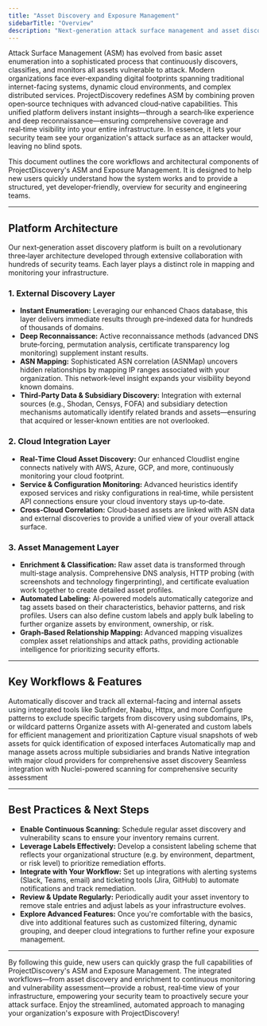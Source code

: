 ```yaml
---
title: "Asset Discovery and Exposure Management"
sidebarTitle: "Overview"
description: "Next-generation attack surface management and asset discovery platform"
---
```


Attack Surface Management (ASM) has evolved from basic asset enumeration into a sophisticated process that continuously discovers, classifies, and monitors all assets vulnerable to attack. Modern organizations face ever‐expanding digital footprints spanning traditional internet-facing systems, dynamic cloud environments, and complex distributed services. ProjectDiscovery redefines ASM by combining proven open‑source techniques with advanced cloud‑native capabilities. This unified platform delivers instant insights—through a search‑like experience and deep reconnaissance—ensuring comprehensive coverage and real‑time visibility into your entire infrastructure. In essence, it lets your security team see your organization's attack surface as an attacker would, leaving no blind spots.

This document outlines the core workflows and architectural components of ProjectDiscovery's ASM and Exposure Management. It is designed to help new users quickly understand how the system works and to provide a structured, yet developer‑friendly, overview for security and engineering teams.

---

## Platform Architecture

Our next‑generation asset discovery platform is built on a revolutionary three‑layer architecture developed through extensive collaboration with hundreds of security teams. Each layer plays a distinct role in mapping and monitoring your infrastructure.

### 1. External Discovery Layer

- **Instant Enumeration:** Leveraging our enhanced Chaos database, this layer delivers immediate results through pre‑indexed data for hundreds of thousands of domains.
- **Deep Reconnaissance:** Active reconnaissance methods (advanced DNS brute‑forcing, permutation analysis, certificate transparency log monitoring) supplement instant results.
- **ASN Mapping:** Sophisticated ASN correlation (ASNMap) uncovers hidden relationships by mapping IP ranges associated with your organization. This network‑level insight expands your visibility beyond known domains.
- **Third‑Party Data & Subsidiary Discovery:** Integration with external sources (e.g., Shodan, Censys, FOFA) and subsidiary detection mechanisms automatically identify related brands and assets—ensuring that acquired or lesser‑known entities are not overlooked.

### 2. Cloud Integration Layer

- **Real‑Time Cloud Asset Discovery:** Our enhanced Cloudlist engine connects natively with AWS, Azure, GCP, and more, continuously monitoring your cloud footprint.
- **Service & Configuration Monitoring:** Advanced heuristics identify exposed services and risky configurations in real‑time, while persistent API connections ensure your cloud inventory stays up‑to‑date.
- **Cross‑Cloud Correlation:** Cloud‑based assets are linked with ASN data and external discoveries to provide a unified view of your overall attack surface.

### 3. Asset Management Layer

- **Enrichment & Classification:** Raw asset data is transformed through multi‑stage analysis. Comprehensive DNS analysis, HTTP probing (with screenshots and technology fingerprinting), and certificate evaluation work together to create detailed asset profiles.
- **Automated Labeling:** AI‑powered models automatically categorize and tag assets based on their characteristics, behavior patterns, and risk profiles. Users can also define custom labels and apply bulk labeling to further organize assets by environment, ownership, or risk.
- **Graph‑Based Relationship Mapping:** Advanced mapping visualizes complex asset relationships and attack paths, providing actionable intelligence for prioritizing security efforts.

---

## Key Workflows & Features

<CardGroup cols={2}>
  <Card
    title="Asset Discovery"
    icon="radar"
    href="/cloud/assets/overview"
  >
    Automatically discover and track all external-facing and internal assets using integrated tools like Subfinder, Naabu, Httpx, and more
  </Card>
  <Card
    title="Target Exclusions"
    icon="ban"
    href="/cloud/assets/exclusions"
  >
    Configure patterns to exclude specific targets from discovery using subdomains, IPs, or wildcard patterns
  </Card>
  <Card
    title="Labels & Categorization"
    icon="tags"
    href="/cloud/assets/labeling"
  >
    Organize assets with AI-generated and custom labels for efficient management and prioritization
  </Card>
  <Card
    title="Screenshots & Visualization"
    icon="image"
    href="/cloud/assets/screenshots"
  >
    Capture visual snapshots of web assets for quick identification of exposed interfaces
  </Card>
  <Card
    title="Subsidiary Management"
    icon="building"
    href="/cloud/assets/subsidiary"
  >
    Automatically map and manage assets across multiple subsidiaries and brands
  </Card>
  <Card
    title="Cloud Integrations"
    icon="cloud"
    href="/cloud/integrations"
  >
    Native integration with major cloud providers for comprehensive asset discovery
  </Card>
  <Card
    title="Vulnerability Management"
    icon="shield-check"
    href="/cloud/scanning/overview"
  >
    Seamless integration with Nuclei-powered scanning for comprehensive security assessment
  </Card>
</CardGroup>

---

## Best Practices & Next Steps

- **Enable Continuous Scanning:** Schedule regular asset discovery and vulnerability scans to ensure your inventory remains current.
- **Leverage Labels Effectively:** Develop a consistent labeling scheme that reflects your organizational structure (e.g. by environment, department, or risk level) to prioritize remediation efforts.
- **Integrate with Your Workflow:** Set up integrations with alerting systems (Slack, Teams, email) and ticketing tools (Jira, GitHub) to automate notifications and track remediation.
- **Review & Update Regularly:** Periodically audit your asset inventory to remove stale entries and adjust labels as your infrastructure evolves.
- **Explore Advanced Features:** Once you're comfortable with the basics, dive into additional features such as customized filtering, dynamic grouping, and deeper cloud integrations to further refine your exposure management.

---

By following this guide, new users can quickly grasp the full capabilities of ProjectDiscovery's ASM and Exposure Management. The integrated workflows—from asset discovery and enrichment to continuous monitoring and vulnerability assessment—provide a robust, real‑time view of your infrastructure, empowering your security team to proactively secure your attack surface. Enjoy the streamlined, automated approach to managing your organization's exposure with ProjectDiscovery!
